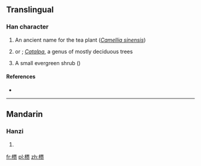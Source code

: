 {{also|檟}}
==Translingual==

===Han character===
{{Han char|rn=75|rad=木|as=10|sn=14|four=|canj=DMWO}}
# An ancient name for the tea plant (''[[Camellia sinensis]]'')
# {{taxlink|Catalpa bungei|species|noshow=1}} or {{vern|Manchurian catalpa}}; ''[[Catalpa]]'', a genus of mostly deciduous trees
# A small evergreen shrub ({{taxlink|Mallotus japonicus|species|noshow=1}})

====References====
* {{Han ref|kx=0546.251|hdz=21262.090|uh=69DA|ud=27098}}


----

==Mandarin==

===Hanzi===
{{cmn-hanzi|tra=檟|pin=[[jiǎ]] ([[jia3]])|wg=chia<sup>3</sup>}}

# {{defn|lang=cmn|sort=木10}}

[[fr:槚]]
[[pl:槚]]
[[zh:槚]]